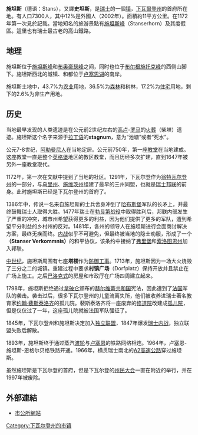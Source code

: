 {{瑞士城市|
城市名稱=施坦斯|
地圖檔名=Karte Schweiz.png|
標誌檔名=Stans NW-coat of arms.svg|
像素=100px|
州=下瓦爾登州|
區=|
郵遞區號=6370|
北緯=46°57'|
東經=8°21'|
海拔=|
面積=11.08|
人口=8,254|
統計時間 = 2019年12月底|
網址 = www.stans.ch|}}

'''施坦斯'''（德语：Stans），又譯'''史坦斯'''，是[[瑞士|瑞士]]的一個[[瑞士的市镇|镇]]，[[下瓦爾登州|下瓦爾登州]]的首府所在地。有人口7300人，其中12%是外國人（2002年）。面積約11平方公里。在1172年第一次見於記載。當地知名的旅游景點有[[施坦斯峰|施坦斯峰]]（Stanserhorn）及其度假區。這里也有瑞士最古老的高山鐵路。

== 地理 ==

施坦斯位于[[施坦斯峰|施坦斯峰]]和[[布奧赫瑟山|布奥豪瑟峰]]之间，同时也位于[[布尔根施托克|布尔根施托克峰]]的西侧山脚下。施坦斯西北的城镇{{link-en|安内特摩斯|Ennetmoos}}、{{link-en|施坦斯斯塔德|Stansstad}}和{{link-en|安内特比尔根|Ennetbürgen}}都位于[[琉森湖|卢塞恩湖]]的南岸。

施坦斯土地中，43.7%为[[农业|农业]]用地，36.5%为[[森林|森林]]和树林，17.2%为[[住宅|住宅]]用地，剩下的2.6%为非生产用地。

== 历史 ==

当地最早发现的人类遗迹是在公元前2世纪左右的[[高卢人|高卢]]-[[罗马人|罗马]]的[[火葬|火葬]]（柴堆）遗迹。施坦斯这个名字来源于[[拉丁语|拉丁语]]的'''stagnum'''，意为“池塘”或者“死水”。

公元7-8世纪，[[阿勒曼尼人|阿勒曼尼人]]在当地定居。公元前750年，第一座[[教堂|教堂]]在当地建成。这座教堂一直是整个[[恩格尔贝格|英格堡]]地区的教区教堂，而且历经多次扩建，直到1647年被另外一座教堂取代。

1172年，第一次在文献中提到了当地的社区。1291年，下瓦尔登作为[[翁特瓦尔登州|翁特瓦尔登州]]的一部分，与[[烏里州|乌里州]]、[[施維茨州|施维茨州]]组建了最早的三州同盟，也就是[[舊瑞士邦聯|瑞士邦联]]的前身。此时施坦斯已经是下瓦尔登州的首府了。

1386年{{link-en|森帕赫战役|Battle of Sempach}}中，传说一名来自施坦斯的士兵{{link-en|阿诺德·冯·温克里德|Arnold von Winkelried}}舍身冲到了[[哈布斯堡君主國|哈布斯堡]]军队的长矛上，并最终鼓舞瑞士人取得大胜。1477年瑞士在[[勃艮第戰爭|勃艮第战役]]中取得胜利后，邦联内部发生了严重的冲突，城市州希望获得更多的利益，因为他们提供了更多的军队，遭到希望平分利益的乡村州的反对。1481年，各州的领导人在施坦斯进行会面商讨解决方案，最终无疾而终。[[内战|内战]]似乎不可避免，但最终被当地的隐士{{link-en|尼克劳斯·冯·德·弗吕|Nicholas of Flüe}}劝服，形成了一个'''{{link-en|施坦斯条约|Stanser Verkommnis}}（Stanser Verkommnis）'''的和平协议，该条约中接纳了[[弗里堡州|弗里堡]]和[[索洛圖恩州|索洛图恩州]]加入邦联。

[[中世纪|中世纪]]，施坦斯周围有七座'''塔楼'''作为[[防御工事|防御工事]]。1713年，施坦斯因为一场大火烧毁了三分之二的城镇。重建过程中要求'''村镇广场'''（Dorfplatz）保持开放并且禁止在广场上施工。之后[[巴洛克建筑|巴洛克式]]的房屋和市政厅在广场四周建立起来。

1798年，施坦斯拒绝通过[[拿破仑|拿破仑]]颁布的[[赫尔维蒂共和国|赫尔维蒂共和国]]宪法，因此遭到了[[法兰西第一共和国|法国]]军队的袭击。袭击过后，很多下瓦尔登州的儿童流离失所，他们被收养进瑞士著名教育家[[裴斯泰洛齐|约翰·裴斯泰洛齐]]的孤儿院。裴斯泰洛齐将一座废弃的[[修道院|修道院]]改建成[[孤兒院|孤儿院]]，但是仅仅过了一年，这座孤儿院就被法国军队强征了。

1845年，下瓦尔登州和施坦斯决定加入[[独立联盟|独立联盟]]，1847年爆发[[独立联盟战争|瑞士内战]]，独立联盟失败后解散。

1893年，施坦斯终于通过蒸汽[[渡轮|渡轮]]与[[卢塞恩|卢塞恩]]的铁路网络相连。1964年，卢塞恩-施坦斯-恩格尔贝格铁路开通。1966年，横贯瑞士南北的[[A2高速公路_(瑞士)|A2高速公路]]穿过施坦斯。

虽然施坦斯是下瓦尔登的首府，但是下瓦尔登的[[州民大會|州民大会]]一直在附近的{{link-en|奥伯多夫Oberdorf|Oberdorf, Nidwalden}}举行，并在1997年被废除。

== 外部連結 ==
{{Commonscat|Stans}}
*[https://web.archive.org/web/20080711191752/http://www.stans.ch/ 市公所網站] {{de icon}}

{{Authority control}}
{{DEFAULTSORT:Stans}}
[[Category:下瓦尔登州的市镇|Category:下瓦尔登州的市镇]]